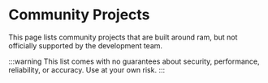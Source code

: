 # Community Projects

This page lists community projects that are built around ram, but not officially supported by the development team.

:::warning
This list comes with no guarantees about security, performance, reliability, or accuracy. Use at your own risk.
:::


<CommunityProjects />
